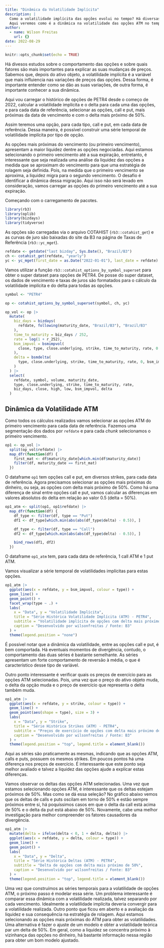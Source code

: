 ```yaml
---
title: "Dinâmica da Volatilidade Implícita"
description: |
  Como a volatilidade implícita das opções evolui no tempo? Há diversas formas de se avaliar isso.
  Aqui veremos como é a dinâmica na volatilidade das opções ATM no tempo.
author:
  - name: Wilson Freitas
    url: {}
date: 2022-08-29
---
```


```r
knitr::opts_chunk$set(echo = TRUE)
```

Há divesos estudos sobre o comportamento das opções e sobre quais fatores são mais importantes
para explicar as suas mudanças de preços.
Sabemos que, depois do ativo objeto, a volatilidade implícita é a variável que mais influiencia nas
variações de preços das opções.
Dessa forma, é importante entender como se dão as suas variações, de outra forma, é importante
conhecer a sua dinâmica.

Aqui vou carregar o histórico de opções de PETR4 desde o começo de 2022, calcular a volatilidade
implícita e o delta para cada uma das opções, e para cada data de referência, selecionar as
opções, call e put, mais próximas da data de vencimento e com o delta mais próximo de 50%.

Assim teremos uma opção, para cada tipo, call e put, em cada data de referência.
Dessa maneira, é possível construir uma série temporal de volatilidade implícita por tipo de opção.

As opções mais próximas do vencimento (ou primeiro vencimento), apresentam a maior liquidez dentre
as opções negociadas.
Aqui estamos selecionando o primeiro vencimento até a sua expiração, entretanto, é interessante que
seja realizada uma análise da liquidez das opções a medida que se aproximam do vencimento para que
uma estratégia de rolagem seja definida.
Pois, na medida que o primeiro vencimento se aproxima, a liquidez migra para o segundo vencimento.
O desafio é identificar a dinâmica dessa migração.
Aqui isso não será levado em consideração, vamos carregar as opções do primeiro vencimento até a sua
expiração.

Começando com o carregamento de pacotes.

```r
library(rb3)
library(oplib)
library(bizdays)
library(tidyverse)
```

As opções são carregadas via o arquivo COTAHIST (`rb3::cotahist_get`) e as curvas de juro são baixadas
do site da B3 na página de Taxas de Referência (`rb3::yc_mget`).

```r
refdate <- getdate("last bizday", Sys.Date(), "Brazil/B3")
ch <- cotahist_get(refdate, "yearly")
yc <- yc_mget(first_date = as.Date("2022-01-01"), last_date = refdate)
```

Vamos utilizar a função `rb3::cotahist_options_by_symbol_superset` para obter o super dataset
para opções de PETR4.
De posse do super dataset, os dados de vencimento e taxas de juros são formatados para o cálculo
da volatilidade implícita e do delta para todas as opções.

```r
symbol <- "PETR4"

op <- cotahist_options_by_symbol_superset(symbol, ch, yc)

op_vol <- op |>
  mutate(
    biz_days = bizdays(
      refdate, following(maturity_date, "Brazil/B3"), "Brazil/B3"
    ),
    time_to_maturity = biz_days / 252,
    rate = log(1 + r_252),
    bsm_impvol = bsmimpvol(
      close, type, close.underlying, strike, time_to_maturity, rate, 0
    ),
    delta = bsmdelta(
      type, close.underlying, strike, time_to_maturity, rate, 0, bsm_impvol
    )
  ) |>
  select(
    refdate, symbol, volume, maturity_date,
    type, close.underlying, strike, time_to_maturity, rate,
    biz_days, close, high, low, bsm_impvol, delta
  )
```

## Dinâmica da Volatilidade ATM

Como todos os cálculos realizados vamos selecionar as opções ATM do primeiro
vencimento para cada data de referência.
Fazemos uma segmentação dos dados por `refdate` e para cada *chunk* selecionamos o primeiro vencimento.

```r
op1 <- op_vol |>
  split(op_vol$refdate) |>
  map_dfr(function(df) {
    first_mat <- df$maturity_date[which.min(df$maturity_date)]
    filter(df, maturity_date == first_mat)
  })
```

O dataframe `op1` tem opções call e put, em diversos strikes, para cada data de referência.
Agora precisamos selecionar as opções mais próximas do dinheiro, ou seja, as opções com delta
mais próximo de 50%.
Como há uma diferença de sinal entre opções call e put, vamos calcular as diferenças em valores
absolutos do delta em relação ao valor 0.5 (delta = 50%).

```r
op1_atm <- split(op1, op1$refdate) |>
  map_dfr(function(df) {
    df_type <- filter(df, type == "Put")
    df1 <- df_type[which.min(abs(abs(df_type$delta) - 0.5)), ]

    df_type <- filter(df, type == "Call")
    df2 <- df_type[which.min(abs(abs(df_type$delta) - 0.5)), ]

    bind_rows(df1, df2)
  })
```

O dataframe `op1_atm` tem, para cada data de referência, 1 call ATM e 1 put ATM.

Vamos visualizar a série temporal de volatilidades implícitas para estas opções.

```r
op1_atm |>
  ggplot(aes(x = refdate, y = bsm_impvol, colour = type)) +
  geom_line() +
  geom_point() +
  facet_wrap(type ~ .) +
  labs(
    x = "Data", y = "Volatilidade Implícita",
    title = "Série Histórica Volatilidade Implícita (ATM) - PETR4",
    subtitle = "Volatilidade implícita de opções com delta mais próximo de 50%",
    caption = "Desenvolvido por wilsonfreitas / Fonte: B3"
  ) +
  theme(legend.position = "none")
```

É possível notar que a dinâmica da volatilidade, entre as opções call e put, é bem comportada.
Há eventuais momentos de divergência, contudo, o comportamento das duas séries é bastante semelhante.
As séries apresentam um forte comportamento de reversão à média, o que é característico desse tipo
de variável.

Outro ponto interessante é verificar quais os preços de exercício para as opções ATM selecionadas.
Pois, uma vez que o preço do ativo objeto muda, o delta da opção muda e o preço de exercício que
representa o delta também muda.

```r
op1_atm |>
  ggplot(aes(x = refdate, y = strike, colour = type)) +
  geom_line() +
  geom_point(aes(shape = type), size = 3) +
  labs(
    x = "Data", y = "Strike",
    title = "Série Histórica Strikes (ATM) - PETR4",
    subtitle = "Preços de exercício de opções com delta mais próximo de 50%",
    caption = "Desenvolvido por wilsonfreitas / Fonte: B3"
  ) +
  theme(legend.position = "top", legend.title = element_blank())
```

Aqui as séries são praticamente as mesmas, indicando que as opções ATM, calls e puts, possuem os
mesmos strikes.
Em poucos pontos há uma diferença nos preços de exercício.
É interessante que este ponto seja melhor avaliado e talvez a liquidez das opções ajude a explicar
estas diferenças.

Vamos observar os deltas das opções ATM selecionadas.
Uma vez que estamos selecionando opções ATM, é interessante que os deltas estejam próximos de 50%.
Mas como se dá essa seleção?
No gráfico abaixo vemos que os deltas de calls e puts oscilam em torno de 50% e estão sempre próximos
entre si, há poquíssimos casos em que o delta da call está acima de 50% e o delta da put está abaixo
de 50%.
Novamente, cabe uma melhor investigação para melhor compreender os fatores causadores da divergência.

```r
op1_atm |>
  mutate(delta = ifelse(delta < 0, 1 + delta, delta)) |>
  ggplot(aes(x = refdate, y = delta, colour = type)) +
  geom_line() +
  geom_point() +
  labs(
    x = "Data", y = "Delta",
    title = "Série Histórica Deltas (ATM) - PETR4",
    subtitle = "Delta de opções com delta mais próximo de 50%",
    caption = "Desenvolvido por wilsonfreitas / Fonte: B3"
  ) +
  theme(legend.position = "top", legend.title = element_blank())
```

Uma vez que construímos as séries temporais para a volatilidade de opções ATM, o próximo passo
é modelar essa série.
Um problema interessante é comparar essa dinâmica com a volatilidade realizada, talvez separando por
cada vencimento.
Idealmente a volatilidade implícita deveria convergir para a volatilidade realizada.
Outro ponto que ficou em aberto e a avaliação da liquidez e sua consequência na estratégia de rolagem.
Aqui estamos selecionando as opções mais próximas do ATM para obter as volatilidades.
Uma alternativa é fazer o ajuste de um modelo e obter a volatilidade teórica par um delta de 50%.
Em geral, como a liquidez se concentra próximo à vizinhança das opções no dinheiro, há bastante
informação nessa região para obter um bom modelo ajustado.